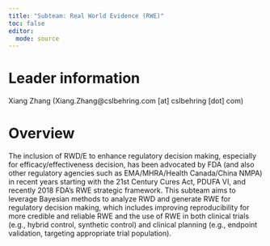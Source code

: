 ```yaml
---
title: "Subteam: Real World Evidence (RWE)"
toc: false
editor: 
  mode: source
---
```


# Leader information

Xiang Zhang (Xiang.Zhang@cslbehring.com \[at\] cslbehring \[dot\] com)

# Overview

The inclusion of RWD/E to enhance regulatory decision making, especially for efficacy/effectiveness decision, has been advocated by FDA (and also other regulatory agencies such as EMA/MHRA/Health Canada/China NMPA) in recent years starting with the 21st Century Cures Act, PDUFA VI, and recently 2018 FDA’s RWE strategic framework. This subteam aims to leverage Bayesian methods to analyze RWD and generate RWE for regulatory decision making, which includes improving reproducibility for more credible and reliable RWE and the use of RWE in both clinical trials (e.g., hybrid control, synthetic control) and clinical planning (e.g., endpoint validation, targeting appropriate trial population).
